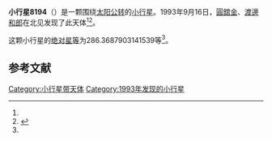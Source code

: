 {{Infobox planet
| bgcolour = #FFFFC0
| name = 8194 Satake
| symbol = 
| image = 
| caption = 
| discovery = yes
| discovery_ref = 
| discoverer = [[圓舘金|圓舘金]]、[[渡邊和郎|渡邊和郎]]
| discovery_site = [[北见|北见]] 
| discovered = 1993年9月16日
| designations = yes
| mp_name = 
| named_after = 
| alt_names = 1993 SB1/ 1950 TC1 / 1982 RC3 / 1988 JV1
| mp_category = [[主带小行星|主带小行星]]
| orbit_ref = <ref name="a">[http://ssd.jpl.nasa.gov/sbdb.cgi?sstr=8194 8194 Satake] {{Wayback|url=http://ssd.jpl.nasa.gov/sbdb.cgi?sstr=8194 |date=20210810031014 }}，小行星數據庫瀏覽器（JPL Small-Body Database Browser）－[[美国国家航空航天局|美国国家航空航天局]]喷气推进实验室</ref>
| epoch = 2456400.5 (2013年4月18日更新)
| aphelion = {{convert|2.409385642571124|AU|km|3|abbr=on|lk=out}}
| perihelion = {{convert|2.273075816728152|AU|km|3|abbr=on}}
| semimajor = {{convert|2.341230729649638|AU|km|3|abbr=on}}
| eccentricity = 0.02911072
| period = 1308.472955 [[日|日]]<br />3.58[[儒略年|儒略年]]
| avg_speed = 
| inclination = 6.11826306731547
| asc_node = 351.9514971156877
| mean_anomaly = 
| arg_peri = 286.3687903141539
| satellites = 
| physical_characteristics = yes
| dimensions = 
| mass = 
| density = 
| surface_grav = 
| escape_velocity = 
| sidereal_day = 
| axial_tilt = 
| pole_ecliptic_lat = 
| pole_ecliptic_lon = 
| albedo = 
| temperatures= 
| temp_name1 = 
| mean_temp_1 = 
| max_temp_1 = 
| temp_name2 = 
| max_temp_2 = 
| spectral_type = 
| abs_magnitude = 286.3687903141539
}}

'''小行星8194'''（{{lang-en|8194 Satake}}）是一颗围绕[[太阳|太阳]][[公转|公转]]的[[小行星|小行星]]。1993年9月16日，[[圓舘金|圓舘金]]、[[渡邊和郎|渡邊和郎]]在北见发现了此天体<ref name="a" /><ref>{{cite news|title=小行星列表|url=http://cfa-www.harvard.edu/iau/lists/NumberedMPs.txt|accessdate=2013-07-08|newspaper=哈佛大学|archive-date=2008-05-17|archive-url=https://web.archive.org/web/20080517010638/http://cfa-www.harvard.edu/iau/lists/NumberedMPs.txt|dead-url=no}}</ref>。

这颗小行星的[[绝对星等|绝对星等]]为286.3687903141539等<ref name="a" />。

==参考文献==
{{reflist}}
{{Minor Planet Number|[[小行星8193|小行星8193]]|[[小行星8195|小行星8195]]}}

{{小天体}}

[[Category:小行星带天体|Category:小行星带天体]]
[[Category:1993年发现的小行星|Category:1993年发现的小行星]]


{{asteroid-stub}}